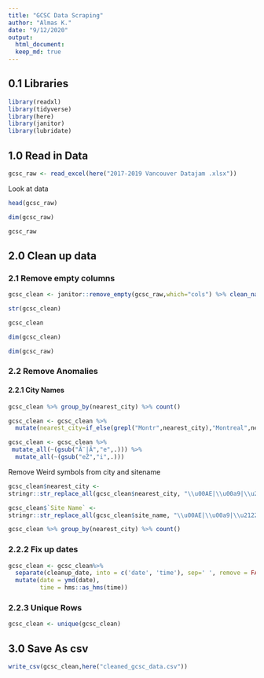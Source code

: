 ```yaml
---
title: "GCSC Data Scraping"
author: "Almas K."
date: "9/12/2020"
output: 
  html_document:
  keep_md: true
---
```



## 0.1 Libraries

```r
library(readxl)
library(tidyverse)
library(here)
library(janitor)
library(lubridate)
```

## 1.0 Read in Data

```r
gcsc_raw <- read_excel(here("2017-2019 Vancouver Datajam .xlsx"))
```

Look at data


```r
head(gcsc_raw)
```
```r
dim(gcsc_raw)
```

```r
gcsc_raw
```

## 2.0 Clean up data

### 2.1 Remove empty columns

```r
gcsc_clean <- janitor::remove_empty(gcsc_raw,which="cols") %>% clean_names()
```

```r
str(gcsc_clean)
```

```r
gcsc_clean
```

```r
dim(gcsc_clean)
```

```r
dim(gcsc_raw)
```

### 2.2 Remove Anomalies

#### 2.2.1 City Names
```r
gcsc_clean %>% group_by(nearest_city) %>% count()
```


```r
gcsc_clean <- gcsc_clean %>%
  mutate(nearest_city=if_else(grepl("Montr",nearest_city),"Montreal",nearest_city))
```

```r
gcsc_clean <- gcsc_clean %>%
 mutate_all(~(gsub("Ã¨|Ã","e",.))) %>%
  mutate_all(~(gsub("eŽ","i",.)))
```

Remove Weird symbols from city and sitename
```r
gcsc_clean$nearest_city <- 
stringr::str_replace_all(gcsc_clean$nearest_city, "\\u00AE|\\u00a9|\\u2122", "") # remove copyright symbol

gcsc_clean$`Site Name` <- 
stringr::str_replace_all(gcsc_clean$site_name, "\\u00AE|\\u00a9|\\u2122", "") # remove copyright symbol
```

```r
gcsc_clean %>% group_by(nearest_city) %>% count()
```

### 2.2.2 Fix up dates

```r
gcsc_clean <- gcsc_clean%>% 
  separate(cleanup_date, into = c('date', 'time'), sep=' ', remove = FALSE) %>% 
  mutate(date = ymd(date), 
         time = hms::as_hms(time))
```

### 2.2.3 Unique Rows

```r
gcsc_clean <- unique(gcsc_clean)
```

## 3.0 Save As csv

```r
write_csv(gcsc_clean,here("cleaned_gcsc_data.csv"))
```

